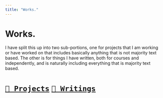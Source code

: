 ```yaml
---
title: "Works."
---
```


# Works.

I have split this up into two sub-portions, one for projects that I am working or have worked on that includes basically anything that is not majority text based. The other is for things I have written, both for courses and independently, and is naturally including everything that is majority text based.

# [``📁 Projects``](/works/projects/) [``📁 Writings``](/works/writings/)  